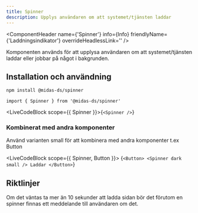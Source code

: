 ```yaml
---
title: Spinner
description: Upplys användaren om att systemet/tjänsten laddar
---
```



<ComponentHeader
  name={'Spinner'}
  info={Info}
  friendlyName={'Laddningsindikator'}
  overrideHeadlessLink=''
/>

Komponenten används för att upplysa användaren om att systemet/tjänsten laddar eller jobbar på något i bakgrunden.

## Installation och användning

```bash npm2yarn
npm install @midas-ds/spinner
```

```tsx
import { Spinner } from '@midas-ds/spinner'
```

<LiveCodeBlock scope={{ Spinner }}>{`<Spinner />`}</LiveCodeBlock>

### Kombinerat med andra komponenter

Använd varianten small för att kombinera med andra komponenter t.ex Button

<LiveCodeBlock scope={{ Spinner, Button }}>
  {`<Button>
  <Spinner
    dark
    small
  />
  Laddar
</Button>`}
</LiveCodeBlock>

<ComponentFooter info={Info} />

## Riktlinjer

Om det väntas ta mer än 10 sekunder att ladda sidan bör det förutom en spinner finnas ett meddelande till användaren om det.

<ComponentFooter info={Info} />
